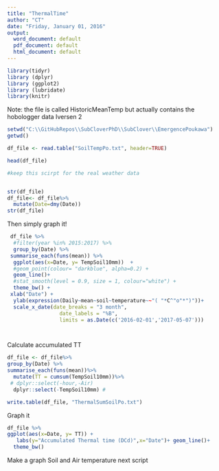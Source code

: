 ```yaml
---
title: "ThermalTime"
author: "CT"
date: "Friday, January 01, 2016"
output: 
  word_document: default
  pdf_document: default
  html_document: default
---
```



```r
library(tidyr)
library (dplyr)
library (ggplot2)
library (lubridate)
library(knitr)
```

Note: the file is called HistoricMeanTemp but actually contains the hobologger data Iversen 2

```r

setwd("C:\\GitHubRepos\\SubCloverPhD\\SubClover\\EmergencePoukawa")
getwd()

df_file <- read.table("SoilTempPo.txt", header=TRUE)

head(df_file)

#keep this scirpt for the real weather data


str(df_file)
df_file<- df_file%>%
  mutate(Date=dmy(Date))
str(df_file)

```


Then simply graph it! 





```r


 df_file %>%
  #filter(year %in% 2015:2017) %>%
  group_by(Date) %>%
 summarise_each(funs(mean)) %>%
  ggplot(aes(x=Date, y= TempSoil10mm))  +
  #geom_point(colour= "darkblue", alpha=0.2) +
  geom_line()+
  #stat_smooth(level = 0.9, size = 1, colour="white") + 
  theme_bw() +
 xlab("Date") + 
  ylab(expression(Daily~mean~soil~temperature~~"( "*C^"o"*")"))+
  scale_x_date(date_breaks = "3 month", 
                 date_labels = "%B",
                 limits = as.Date(c('2016-02-01','2017-05-07')))




```


Calculate accumulated TT

```r

df_file <- df_file%>%
group_by(Date) %>%
summarise_each(funs(mean))%>%
  mutate(TT = cumsum(TempSoil10mm))%>%
 # dplyr::select(-hour,-Air)
  dplyr::select(-TempSoil10mm) # 

write.table(df_file, "ThermalSumSoilPo.txt")

```


Graph it 


```r

df_file %>% 
ggplot(aes(x=Date, y= TT)) +
   labs(y="Accumulated Thermal time (DCd)",x="Date")+ geom_line()+
  theme_bw()

```

Make a graph Soil and Air temperature next script 

```r



```

